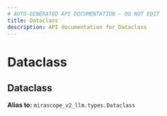 ```yaml
---
# AUTO-GENERATED API DOCUMENTATION - DO NOT EDIT
title: Dataclass
description: API documentation for Dataclass
---
```


# Dataclass

## <ApiType type="Alias" path="responses/context_stream_chunk/Dataclass" symbolName="Dataclass" /> Dataclass


**Alias to:** `mirascope_v2_llm.types.Dataclass`
